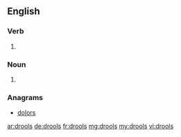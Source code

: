 ==English==

===Verb===
{{head|en|verb form}}

# {{en-third-person singular of|drool}}

===Noun===
{{head|en|plural}}
# {{plural of|drool|lang=en}}

===Anagrams===
* [[dolors#English|dolors]]

[[ar:drools]]
[[de:drools]]
[[fr:drools]]
[[mg:drools]]
[[my:drools]]
[[vi:drools]]